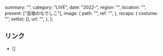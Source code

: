   summary: "",
  category: "LIVE",
  date: "2022-",
  region: "",
  location: "",
  present: ["高嶺のなでしこ"],
  image: {
    path: "",
    ref: "",
  },
  recaps: {
    costume: "",
    setlist: [],
    url: "",
  },
};

## リンク

- []
